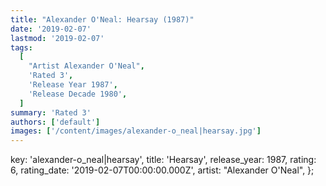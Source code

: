 ```yaml
---
title: "Alexander O'Neal: Hearsay (1987)"
date: '2019-02-07'
lastmod: '2019-02-07'
tags:
  [
    "Artist Alexander O'Neal",
    'Rated 3',
    'Release Year 1987',
    'Release Decade 1980',
  ]
summary: 'Rated 3'
authors: ['default']
images: ['/content/images/alexander-o_neal|hearsay.jpg']
---
```


  key: 'alexander-o_neal|hearsay',
  title: 'Hearsay',
  release_year: 1987,
  rating: 6,
  rating_date: '2019-02-07T00:00:00.000Z',
  artist: "Alexander O'Neal",
};

<MusicRating data={data} />
